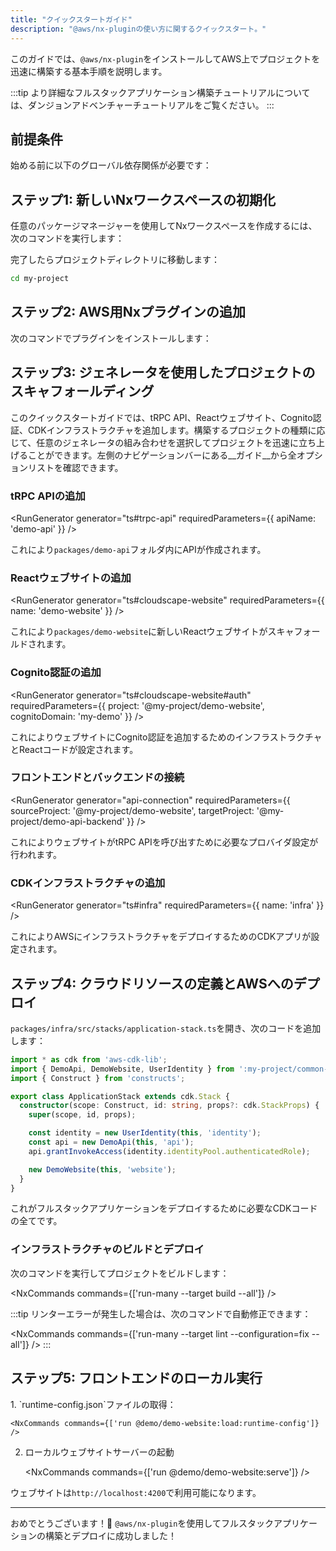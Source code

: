 ```yaml
---
title: "クイックスタートガイド"
description: "@aws/nx-pluginの使い方に関するクイックスタート。"
---
```





このガイドでは、`@aws/nx-plugin`をインストールしてAWS上でプロジェクトを迅速に構築する基本手順を説明します。

:::tip
より詳細なフルスタックアプリケーション構築チュートリアルについては、<Link path="get_started/tutorials/dungeon-game/overview">ダンジョンアドベンチャーチュートリアル</Link>をご覧ください。
:::

## 前提条件

始める前に以下のグローバル依存関係が必要です：

<Snippet name="prerequisites" />

## ステップ1: 新しいNxワークスペースの初期化

任意のパッケージマネージャーを使用してNxワークスペースを作成するには、次のコマンドを実行します：

<CreateNxWorkspaceCommand workspace="my-project" />

完了したらプロジェクトディレクトリに移動します：

```sh
cd my-project
```

## ステップ2: AWS用Nxプラグインの追加

次のコマンドでプラグインをインストールします：

<InstallCommand dev pkg="@aws/nx-plugin" />

## ステップ3: ジェネレータを使用したプロジェクトのスキャフォールディング

このクイックスタートガイドでは、tRPC API、Reactウェブサイト、Cognito認証、CDKインフラストラクチャを追加します。構築するプロジェクトの種類に応じて、任意のジェネレータの組み合わせを選択してプロジェクトを迅速に立ち上げることができます。左側のナビゲーションバーにある__ガイド__から全オプションリストを確認できます。

### tRPC APIの追加

<RunGenerator generator="ts#trpc-api" requiredParameters={{ apiName: 'demo-api' }} />

これにより`packages/demo-api`フォルダ内にAPIが作成されます。

### Reactウェブサイトの追加

<RunGenerator generator="ts#cloudscape-website" requiredParameters={{ name: 'demo-website' }} />

これにより`packages/demo-website`に新しいReactウェブサイトがスキャフォールドされます。

### Cognito認証の追加

<RunGenerator generator="ts#cloudscape-website#auth" requiredParameters={{ project: '@my-project/demo-website', cognitoDomain: 'my-demo' }} />

これによりウェブサイトにCognito認証を追加するためのインフラストラクチャとReactコードが設定されます。

### フロントエンドとバックエンドの接続

<RunGenerator generator="api-connection" requiredParameters={{ sourceProject: '@my-project/demo-website', targetProject: '@my-project/demo-api-backend' }} />

これによりウェブサイトがtRPC APIを呼び出すために必要なプロバイダ設定が行われます。

### CDKインフラストラクチャの追加

<RunGenerator generator="ts#infra" requiredParameters={{ name: 'infra' }} />

これによりAWSにインフラストラクチャをデプロイするためのCDKアプリが設定されます。

## ステップ4: クラウドリソースの定義とAWSへのデプロイ

`packages/infra/src/stacks/application-stack.ts`を開き、次のコードを追加します：

```typescript
import * as cdk from 'aws-cdk-lib';
import { DemoApi, DemoWebsite, UserIdentity } from ':my-project/common-constructs';
import { Construct } from 'constructs';

export class ApplicationStack extends cdk.Stack {
  constructor(scope: Construct, id: string, props?: cdk.StackProps) {
    super(scope, id, props);

    const identity = new UserIdentity(this, 'identity');
    const api = new DemoApi(this, 'api');
    api.grantInvokeAccess(identity.identityPool.authenticatedRole);

    new DemoWebsite(this, 'website');
  }
}
```

これがフルスタックアプリケーションをデプロイするために必要なCDKコードの全てです。

### インフラストラクチャのビルドとデプロイ

次のコマンドを実行してプロジェクトをビルドします：

<NxCommands commands={['run-many --target build --all']} />

:::tip
リンターエラーが発生した場合は、次のコマンドで自動修正できます：

<NxCommands commands={['run-many --target lint --configuration=fix --all']} />
:::

## ステップ5: フロントエンドのローカル実行

<Steps>
1. `runtime-config.json`ファイルの取得：

    <NxCommands commands={['run @demo/demo-website:load:runtime-config']} />

2. ローカルウェブサイトサーバーの起動

    <NxCommands commands={['run @demo/demo-website:serve']} />
</Steps>

ウェブサイトは`http://localhost:4200`で利用可能になります。

---

おめでとうございます！🎉 `@aws/nx-plugin`を使用してフルスタックアプリケーションの構築とデプロイに成功しました！